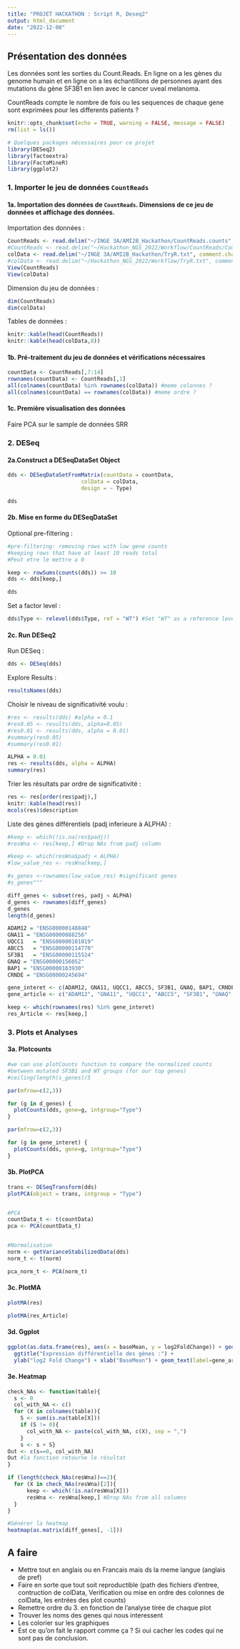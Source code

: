 ```yaml
---
title: "PROJET HACKATHON : Script R, Deseq2"
output: html_document
date: "2022-12-08"
---
```


## Présentation des données

Les données sont les sorties du Count.Reads. En ligne on a les gènes du genome humain et en ligne on a les échantillons de personnes ayant des mutations du gène SF3B1 en lien avec le cancer uveal melanoma.

CountReads compte le nombre de fois ou les sequences de chaque gene sont exprimées pour les differents patients ?

```r
knitr::opts_chunk$set(echo = TRUE, warning = FALSE, message = FALSE)
rm(list = ls())
```

```r
# Quelques packages nécessaires pour ce projet
library(DESeq2)
library(factoextra)
library(FactoMineR)
library(ggplot2)
```

### 1. Importer le jeu de données `CountReads`

#### 1a. Importation des données de `CountReads`. Dimensions de ce jeu de données et affichage des données.

Importation des données :

```r

CountReads <- read.delim("~/INGE 3A/AMI2B_Hackathon/CountReads.counts", comment.char="#")
#CountReads <- read.delim("~/Hackathon_NGS_2022/Workflow/CountReads/CountReads.counts", comment.char="#")
colData <- read.delim("~/INGE 3A/AMI2B_Hackathon/TryR.txt", comment.char="#")
#colData <- read.delim("~/Hackathon_NGS_2022/Workflow/TryR.txt", comment.char="#")
View(CountReads)
View(colData)
```

Dimension du jeu de données :

```r

dim(CountReads)
dim(colData)
```

Tables de données :

```r
knitr::kable(head(CountReads))
knitr::kable(head(colData,8))
```

#### 1b. Pré-traitement du jeu de données et vérifications nécessaires

```r

countData <- CountReads[,7:14]
rownames(countData) <- CountReads[,1]
all(colnames(countData) %in% rownames(colData)) #meme colonnes ?
all(colnames(countData) == rownames(colData)) #meme ordre ?
```

#### 1c. Première visualisation des données

Faire PCA sur le sample de données SRR

### 2. DESeq

#### 2a.Construct a DESeqDataSet Object

```r

dds <- DESeqDataSetFromMatrix(countData = countData, 
                       colData = colData,
                       design = ~ Type)

dds
```

#### 2b. Mise en forme du DESeqDataSet

Optional pre-filtering :

```r

#pre-filtering: removing rows with low gene counts
#keeping rows that have at least 10 reads total
#Peut etre le mettre a 0

keep <- rowSums(counts(dds)) >= 10
dds <- dds[keep,]

dds
```

Set a factor level :

```r

dds$Type <- relevel(dds$Type, ref = "WT") #Set "WT" as a reference level
```

#### 2c. Run DESeq2

Run DESeq :

```r

dds <- DESeq(dds)
```

Explore Results :

```r

resultsNames(dds)
```

Choisir le niveau de significativité voulu :

```r

#res <- results(dds) #alpha = 0.1
#res0.05 <- results(dds, alpha=0.05)
#res0.01 <- results(dds, alpha = 0.01)
#summary(res0.05)
#summary(res0.01)

ALPHA = 0.01
res <- results(dds, alpha = ALPHA)
summary(res)
```

Trier les résultats par ordre de significativité :

```r

res <- res[order(res$padj),]
knitr::kable(head(res))
mcols(res)$description
```

Liste des gènes différentiels (padj inferieure à ALPHA) :

```r
#keep <- which(!is.na(res$padj))
#resWna <- res[keep,] #Drop NAs from padj column

#keep <- which(resWna$padj < ALPHA)
#low_value_res <- resWna[keep,]

#s_genes <-rownames(low_value_res) #significant genes
#s_genes"""

diff_genes <- subset(res, padj < ALPHA)
d_genes <- rownames(diff_genes)
d_genes
length(d_genes)
```

```r

ADAM12 = "ENSG00000148848"
GNA11 =	"ENSG00000088256"
UQCC1	= "ENSG00000101019"
ABCC5	= "ENSG00000114770"
SF3B1	= "ENSG00000115524"
GNAQ = "ENSG00000156052"
BAP1 = "ENSG00000163930"
CRNDE = "ENSG00000245694"

gene_interet <- c(ADAM12, GNA11, UQCC1, ABCC5, SF3B1, GNAQ, BAP1, CRNDE)
gene_article <- c("ADAM12", "GNA11", "UQCC1", "ABCC5", "SF3B1", "GNAQ", "BAP1", "CRNDE")

keep <- which(rownames(res) %in% gene_interet)
res_Article <- res[keep,]
```

### 3. Plots et Analyses

#### 3a. Plotcounts

```r

#we can use plotCounts functiun to compare the normalized counts
#between mutated SF3B1 and WT groups (for our top genes)
#ceiling(length(s_genes)/5

par(mfrow=c(2,3))

for (g in d_genes) {
  plotCounts(dds, gene=g, intgroup="Type")
}

```

```r


par(mfrow=c(2,3))

for (g in gene_interet) {
  plotCounts(dds, gene=g, intgroup="Type")
}

```

#### 3b. PlotPCA

```r
trans <- DESeqTransform(dds)
plotPCA(object = trans, intgroup = "Type")


#PCA 
countData_t <- t(countData)
pca <- PCA(countData_t)


#Normalisation
norm <- getVarianceStabilizedData(dds)
norm_t <- t(norm)

pca_norm_t <- PCA(norm_t)
```

#### 3c. PlotMA

```r

plotMA(res)
```

```r

plotMA(res_Article)
```

#### 3d. Ggplot

```r
ggplot(as.data.frame(res), aes(x = baseMean, y = log2FoldChange)) + geom_point() + 
  ggtitle("Expression différentielle des gènes :") +
  ylab("log2 Fold Change") + xlab("BaseMean") + geom_text(label=gene_article)
```

#### 3e. Heatmap

```r

check_NAs <- function(table){
  s <- 0
  col_with_NA <- c()
  for (X in colnames(table)){
    S <- sum(is.na(table[X]))
    if (S != 0){
      col_with_NA <- paste(col_with_NA, c(X), sep = ",")
    }
    s <- s + S}
Out <- c(s==0, col_with_NA) 
Out #la fonction retourne le résultat
}
```

```r

if (length(check_NAs(resWna))==2){
  for (X in check_NAs(resWna)[2]){
      keep <- which(!is.na(resWna[X]))
      resWna <- resWna[keep,] #Drop NAs from all columns
  }
}

```

```r

#Générer la heatmap
heatmap(as.matrix(diff_genes[, -1]))
```

## A faire

-   Mettre tout en anglais ou en Francais mais ds la meme langue (anglais de pref)
-   Faire en sorte que tout soit reproductible (path des fichiers d'entree, contruction de colData, Verification ou mise en ordre des colonnes de colData, les entrées des plot counts)
-   Remettre ordre du 3. en fonction de l'analyse tirée de chaque plot
-   Trouver les noms des genes qui nous interessent
-   Les colorier sur les graphiques
-   Est ce qu'on fait le rapport comme ça ? Si oui cacher les codes qui ne sont pas de conclusion.
